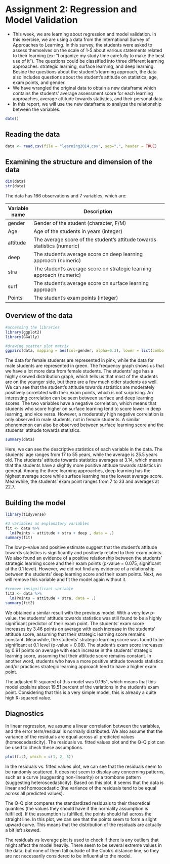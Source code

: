# Assignment 2: Regression and Model Validation

-   This week, we are learning about regression and model validation. In this exercise, we are using a data from the International Survey of Approaches to Learning. In this survey, the students were asked to assess themselves on the scale of 1-5 about various statements related to their learning (ex: "I organize my study time carefully to make the best use of it"). The questions could be classified into three different learning approaches: strategic learning, surface learning, and deep learning. Beside the questions about the student's learning approach, the data also includes questions about the student's attitude on statistics, age, exam points, and gender.
-   We have wrangled the original data to obtain a new dataframe which contains the students' average assessment score for each learning approaches, average attitude towards statistics, and their personal data.
-   In this report, we will use the new dataframe to analyze the relationship between the variables.

```r
date()
```

## Reading the data

```r
data <- read.csv(file = "learning2014.csv", sep=",", header = TRUE)
```

## Examining the structure and dimension of the data

```r
dim(data)
str(data)
```

The data has 166 observations and 7 variables, which are:

| Variable name | Description                                                              |
|---------------|--------------------------------------------------------------------------|
| gender        | Gender of the student (character, F/M)                                   |
| Age           | Age of the students in years (integer)                                   |
| attitude      | The average score of the student's attitude towards statistics (numeric) |
| deep          | The student's average score on deep learning approach (numeric)          |
| stra          | The student's average score on strategic learning approach (numeric)     |
| surf          | The student's average score on surface learning approach                 |
| Points        | The student's exam points (integer)                                      |

## Overview of the data

```r
#accessing the libraries
library(ggplot2)
library(GGally)
```

```r
#drawing scatter plot matrix
ggpairs(data, mapping = aes(col=gender, alpha=0.3), lower = list(combo = wrap("facethist", bins = 20)))
```

The data for female students are represented in pink, while the data for male students are represented in green. The frequency graph shows us that we have a lot more data from female students. The students' age has a highly skewed distribution graph, which tells us that most of the students are on the younger side, but there are a few much older students as well. We can see that the student's attitude towards statistics are moderately positively correlated with their exam points, which is not surprising. An interesting correlation can be seen between surface and deep learning scores. The two variables have a negative correlation, which means that students who score higher on surface learning tend to score lower in deep learning, and vice versa. However, a moderately high negative correlation is only observed in male students, not in female students. A similar phenomenon can also be observed between surface learning score and the students' attitude towards statistics.

```r
summary(data)
```

Here, we can see the descriptive statistics of each variable in the data. The students' age ranges from 17 to 55 years, while the average is 25.5 years old. The students' attitude towards statistics averages at 3.14, which means that the students have a slightly more positive attitude towards statistics in general. Among the three learning approaches, deep learning has the highest average score while surface learning has the lowest average score. Meanwhile, the students' exam point ranges from 7 to 33 and averages at 22.7.

## Building the model

```r
library(tidyverse)
```

```r
#3 variables as explanatory variables
fit <- data %>%
  lm(Points ~ attitude + stra + deep , data = .)
summary(fit)
```

The low p-value and positive estimate suggest that the student's attitude towards statistics is significantly and positively related to their exam points. We also found an evidence of a positive relationship between the students' strategic learning score and their exam points (p-value = 0.075, significant at the 0.1 level). However, we did not find any evidence of a relationship between the students' deep learning score and their exam points. Next, we will remove this variable and fit the model again without it.

```r
#remove insignificant variable
fit2 <- data %>%
  lm(Points ~ attitude + stra, data = .)
summary(fit2)
```

We obtained a similar result with the previous model. With a very low p-value, the students' attitude towards statistics was still found to be a highly significant predictor of their exam point. The students' exam score increases by 3.46 points on average with each increase in the students' attitude score, assuming that their strategic learning score remains constant. Meanwhile, the students' strategic learning score was found to be significant at 0.1 level (p-value = 0.08). The student's exam score increases by 0.91 points on average with each increase in the students' strategic learning score, assuming that their attitude score remains constant. In another word, students who have a more positive attitude towards statistics and/or practices strategic learning approach tend to have a higher exam point.

The adjusted R-squared of this model was 0.1951, which means that this model explains about 19.51 percent of the variations in the student's exam point. Considering that this is a very simple model, this is already a quite high R-squared value.

## Diagnostics

In linear regression, we assume a linear correlation between the variables, and the error term/residual is normally distributed. We also assume that the variance of the residuals are equal across all predicted values (homoscedasticity). The residuals vs. fitted values plot and the Q-Q plot can be used to check these assumptions.

```r
plot(fit2, which = c(1, 2, 5))
```

In the residuals vs. fitted values plot, we can see that the residuals seem to be randomly scattered. It does not seem to display any concerning patterns, such as a curve (suggesting non-linearity) or a trombone pattern (suggesting heteroscedasticity). Based on this plot, it seems that the data is linear and homoscedastic (the variance of the residuals tend to be equal across all predicted values).

The Q-Q plot compares the standardized residuals to their theoretical quantiles (the values they should have if the normality assumption is fulfilled). If the assumption is fulfilled, the points should fall across the straight line. In this plot, we can see that the points seem to form a slight upward curve. This means that the distribution of the residuals are actually a bit left skewed.

The residuals vs leverage plot is used to check if there is any outliers that might affect the model heavily. There seem to be several extreme values in the data, but none of them fall outside of the Cook's distance line, so they are not necessarily considered to be influential to the model.
